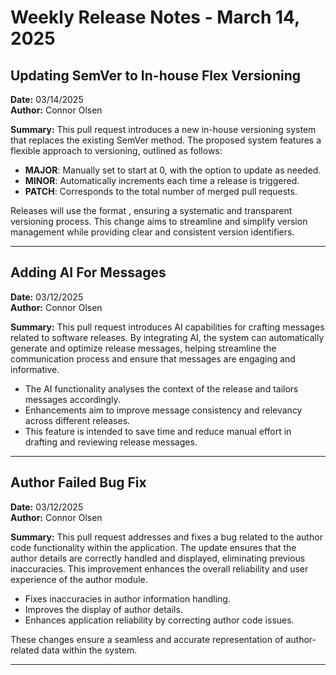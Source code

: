 # Weekly Release Notes - March 14, 2025



## Updating SemVer to In-house Flex Versioning

**Date:** 03/14/2025  
**Author:** Connor Olsen  

**Summary:**
This pull request introduces a new in-house versioning system that replaces the existing SemVer method. The proposed system features a flexible approach to versioning, outlined as follows:

- **MAJOR**: Manually set to start at 0, with the option to update as needed.
- **MINOR**: Automatically increments each time a release is triggered.
- **PATCH**: Corresponds to the total number of merged pull requests.

Releases will use the format , ensuring a systematic and transparent versioning process. This change aims to streamline and simplify version management while providing clear and consistent version identifiers.

---

## Adding AI For Messages

**Date:** 03/12/2025  
**Author:** Connor Olsen  

**Summary:**
This pull request introduces AI capabilities for crafting messages related to software releases. By integrating AI, the system can automatically generate and optimize release messages, helping streamline the communication process and ensure that messages are engaging and informative. 

- The AI functionality analyses the context of the release and tailors messages accordingly.
- Enhancements aim to improve message consistency and relevancy across different releases.
- This feature is intended to save time and reduce manual effort in drafting and reviewing release messages.

---

## Author Failed Bug Fix

**Date:** 03/12/2025  
**Author:** Connor Olsen  

**Summary:**
This pull request addresses and fixes a bug related to the author code functionality within the application. The update ensures that the author details are correctly handled and displayed, eliminating previous inaccuracies. This improvement enhances the overall reliability and user experience of the author module.

- Fixes inaccuracies in author information handling.
- Improves the display of author details.
- Enhances application reliability by correcting author code issues. 

These changes ensure a seamless and accurate representation of author-related data within the system.

---

